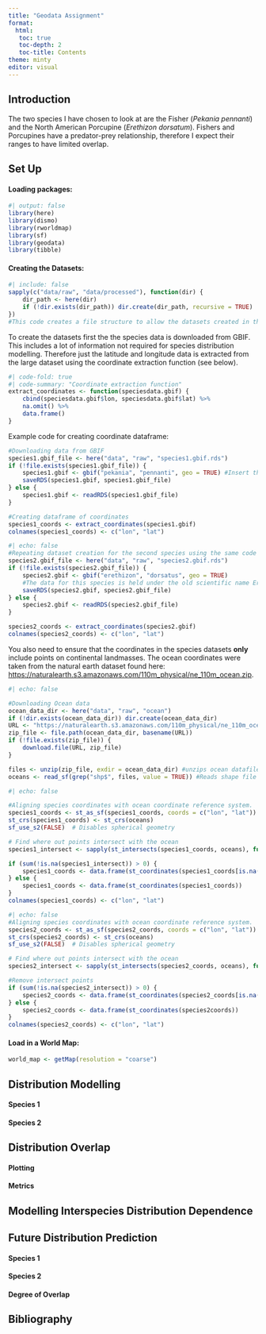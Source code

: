 ```yaml
---
title: "Geodata Assignment"
format: 
  html:
   toc: true
   toc-depth: 2
   toc-title: Contents
theme: minty
editor: visual
---
```


## Introduction

The two species I have chosen to look at are the Fisher (*Pekania pennanti*) and the North American Porcupine (*Erethizon dorsatum*). Fishers and Porcupines have a predator-prey relationship, therefore I expect their ranges to have limited overlap.

## Set Up

#### Loading packages:

```r
#| output: false
library(here)
library(dismo)
library(rworldmap)
library(sf)
library(geodata)
library(tibble)
```

#### Creating the Datasets:

```r
#| include: false
sapply(c("data/raw", "data/processed"), function(dir) {
    dir_path <- here(dir)
    if (!dir.exists(dir_path)) dir.create(dir_path, recursive = TRUE)
})
#This code creates a file structure to allow the datasets created in this project to be stored in an organised fashion that makes them easy to find in the future.
```

To create the datasets first the the species data is downloaded from GBIF. This includes a lot of information not required for species distribution modelling. Therefore just the latitude and longitude data is extracted from the large dataset using the coordinate extraction function (see below).

```r
#| code-fold: true
#| code-summary: "Coordinate extraction function"
extract_coordinates <- function(speciesdata.gbif) {
    cbind(speciesdata.gbif$lon, speciesdata.gbif$lat) %>% 
    na.omit() %>% 
    data.frame()
}
```

Example code for creating coordinate dataframe:

```r

#Downloading data from GBIF
species1.gbif_file <- here("data", "raw", "species1.gbif.rds")
if (!file.exists(species1.gbif_file)) {
    species1.gbif <- gbif("pekania", "pennanti", geo = TRUE) #Insert the genus and species name of your chosen species in this line. 
    saveRDS(species1.gbif, species1.gbif_file)
} else {
    species1.gbif <- readRDS(species1.gbif_file)
}

#Creating dataframe of coordinates
species1_coords <- extract_coordinates(species1.gbif)
colnames(species1_coords) <- c("lon", "lat")
```

```r
#| echo: false
#Repeating dataset creation for the second species using the same code as above.
species2.gbif_file <- here("data", "raw", "species2.gbif.rds")
if (!file.exists(species2.gbif_file)) {
    species2.gbif <- gbif("erethizon", "dorsatus", geo = TRUE) 
    #The data for this species is held under the old scientific name Erethizon dorsatUS.
    saveRDS(species2.gbif, species2.gbif_file)
} else {
    species2.gbif <- readRDS(species2.gbif_file)
}

species2_coords <- extract_coordinates(species2.gbif)
colnames(species2_coords) <- c("lon", "lat")

```

You also need to ensure that the coordinates in the species datasets **only** include points on continental landmasses. The ocean coordinates were taken from the natural earth dataset found here: <https://naturalearth.s3.amazonaws.com/110m_physical/ne_110m_ocean.zip>.

```r
#| echo: false

#Downloading Ocean data
ocean_data_dir <- here("data", "raw", "ocean")
if (!dir.exists(ocean_data_dir)) dir.create(ocean_data_dir)
URL <- "https://naturalearth.s3.amazonaws.com/110m_physical/ne_110m_ocean.zip"
zip_file <- file.path(ocean_data_dir, basename(URL))
if (!file.exists(zip_file)) {
    download.file(URL, zip_file)
}

files <- unzip(zip_file, exdir = ocean_data_dir) #unzips ocean datafile
oceans <- read_sf(grep("shp$", files, value = TRUE)) #Reads shape file

```

```r
#| echo: false

#Aligning species coordinates with ocean coordinate reference system.
species1_coords <- st_as_sf(species1_coords, coords = c("lon", "lat"))
st_crs(species1_coords) <- st_crs(oceans)
sf_use_s2(FALSE)  # Disables spherical geometry

# Find where out points intersect with the ocean
species1_intersect <- sapply(st_intersects(species1_coords, oceans), function(z) if (length(z) == 0) NA_integer_ else z[1])

if (sum(!is.na(species1_intersect)) > 0) {
    species1_coords <- data.frame(st_coordinates(species1_coords[is.na(species1_intersect), ]))
} else {
    species1_coords <- data.frame(st_coordinates(species1_coords))
}
colnames(species1_coords) <- c("lon", "lat")
```
```r
#| echo: false
#Aligning species coordinates with ocean coordinate reference system.
species2_coords <- st_as_sf(species2_coords, coords = c("lon", "lat"))
st_crs(species2_coords) <- st_crs(oceans)
sf_use_s2(FALSE)  # Disables spherical geometry

# Find where out points intersect with the ocean
species2_intersect <- sapply(st_intersects(species2_coords, oceans), function(z) if (length(z) == 0) NA_integer_ else z[1])

#Remove intersect points
if (sum(!is.na(species2_intersect)) > 0) {
    species2_coords <- data.frame(st_coordinates(species2_coords[is.na(species2_intersect), ]))
} else {
    species2_coords <- data.frame(st_coordinates(species2coords))
}
colnames(species2_coords) <- c("lon", "lat")
```

#### Load in a World Map:

```r
world_map <- getMap(resolution = "coarse")
```

## Distribution Modelling

#### Species 1

#### Species 2

## Distribution Overlap

#### Plotting

#### Metrics

## Modelling Interspecies Distribution Dependence

## Future Distribution Prediction

#### Species 1

#### Species 2

#### Degree of Overlap

## Bibliography
